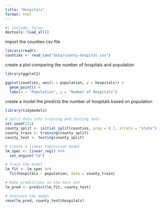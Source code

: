 ```yaml
---
title: "Hospitals"
format: html
---
```


```r
#| include: false
devtools::load_all()
```

import the counties csv file

```r
library(readr)
counties <- read_csv("data/county-hospital.csv")
```

create a plot comparing the number of hospitals and population

```r
library(ggplot2)

ggplot(counties, aes(x = population, y = hospitals)) +
  geom_point() +
  labs(x = "Population", y = "Number of Hospitals")
```
create a model the predicts the number of hospitals based on population

```r
library(tidymodels)

# Split data into training and testing sets
set.seed(123)
county_split <- initial_split(counties, prop = 0.7, strata = "state")
county_train <- training(county_split)
county_test <- testing(county_split)

# Create a linear regression model
lm_spec <- linear_reg() %>%
  set_engine("lm")

# Train the model
lm_fit <- lm_spec %>%
  fit(hospitals ~ population, data = county_train)

# Make predictions on the test set
lm_pred <- predict(lm_fit, county_test)

# Evaluate the model
rmse(lm_pred, county_test$hospitals)
```




